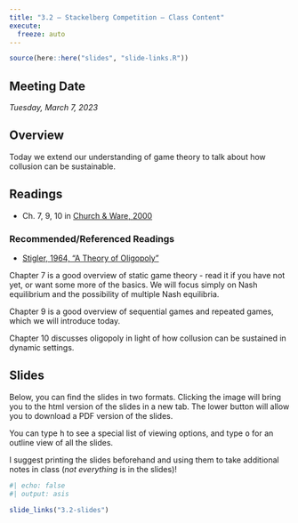 ```yaml
---
title: "3.2 — Stackelberg Competition — Class Content"
execute:
  freeze: auto
---
```


```r
source(here::here("slides", "slide-links.R"))
```

::: {.callout-note appearance=minimal}
# Meeting Date
*Tuesday, March 7, 2023*
:::

## <i class="fas fa-info-circle fa-lg"></i> Overview

Today we extend our understanding of game theory to talk about how collusion can be sustainable.

## <i class="fas fa-book-reader fa-lg"></i> Readings

- <i class="fas fas fa-book"></i> Ch. 7, 9, 10 in [Church & Ware, 2000](https://works.bepress.com/jeffrey_church/23/)

### Recommended/Referenced Readings

- [<i class="fas fa-file-pdf"></i> Stigler, 1964, “A Theory of Oligopoly”](/files/readings/Stigler-1964.pdf)

Chapter 7 is a good overview of static game theory - read it if you have not yet, or want some more of the basics. We will focus simply on Nash equilibrium and the possibility of multiple Nash equilibria.

Chapter 9 is a good overview of sequential games and repeated games, which we will introduce today.

Chapter 10 discusses oligopoly in light of how collusion can be sustained in dynamic settings.

## <i class="fas fa-chalkboard-teacher"></i> Slides

Below, you can find the slides in two formats. Clicking the image will bring you to the html version of the slides in a new tab. The lower button will allow you to download a PDF version of the slides. 

::: callout-tip
You can type <kbd>h</kbd> to see a special list of viewing options, and type <kbd>o</kbd> for an outline view of all the slides.
:::

I suggest printing the slides beforehand and using them to take additional notes in class (*not everything* is in the slides)!

```r
#| echo: false
#| output: asis

slide_links("3.2-slides")
```